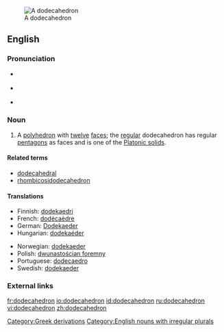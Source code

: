 [[Image:120px-Dodecahedron-slowturn.gif|thumb|A dodecahedron]]
==English==

===Pronunciation===
* {{a|RP}} {{IPA|/ˌdəʊdɛkəˈhiːdrən/|/ˌdəʊdɪkəˈhiːdrən/}}
* {{a|RP}} {{IPA|/ˌdoʊdɛkəˈhiːdrən/}}
* {{audio|en-us-dodecahedron.ogg|Audio (US)}}

===Noun===
{{en-noun| dodecahedr|a | pl2=dodecahedrons}}

# {{geometry}} A [[polyhedron]] with [[twelve]] [[face]]s; the [[regular]] dodecahedron has regular [[pentagon]]s as faces and is one of the [[Platonic solid]]s.

====Related terms====
*[[dodecahedral]]
*[[rhombicosidodecahedron]]

====Translations====
{{trans-top|a polyhedron with 12 faces}}
*Finnish: [[dodekaedri]]
*French: [[dodécaèdre]] {{m}}
*German: [[Dodekaeder]] {{n}}
*Hungarian: [[dodekaéder]]
{{trans-mid}}
*Norwegian: [[dodekaeder]] {{n}}
*Polish: [[dwunastościan foremny]] {{m}}
*Portuguese: [[dodecaedro]] {{m}}
*Swedish: [[dodekaeder]] {{c}}
{{trans-bottom}}

===External links===
{{projectlinks|wikipedia}}

[[Category:Greek derivations]]
[[Category:English nouns with irregular plurals]]

[[fr:dodecahedron]]
[[io:dodecahedron]]
[[id:dodecahedron]]
[[ru:dodecahedron]]
[[vi:dodecahedron]]
[[zh:dodecahedron]]